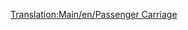 [[Translation:Main/en/Passenger Carriage]]{{en/-}}{{ru/Железнодорожное ТС|Picture= [[File:en/Passengercarriage.png|Пассажирский вагон умеренного климата]] [[File:en/Passengercarriagex.png|Пассажирский вагон]] [[File:en/Passengercarriagetoyland.png|Пассажирский вагон игрушечного мира]]
|Имя=Пассажирский вагон
|НормЦена=£ 1,447 ($ 2,894)
|НормМасса=25 / 27 т
|НормЁмкость=40 пассажиров
|МоноЦена=£ 1,447 ($ 2,894)
|МоноМасса=25 / 27 т
|МоноЁмкость=45 пассажиров
|МагЦена=£ 1,447 ($ 2,894)
|МагМасса=25 / 27 т
|МагЁмкость=47 пассажиров
|Опис=Предназначен для перевозки людей. Состоит из легкой рамы с креслами. Во время поездки люди сидят в креслах, спят, читают или разговаривают.
}}